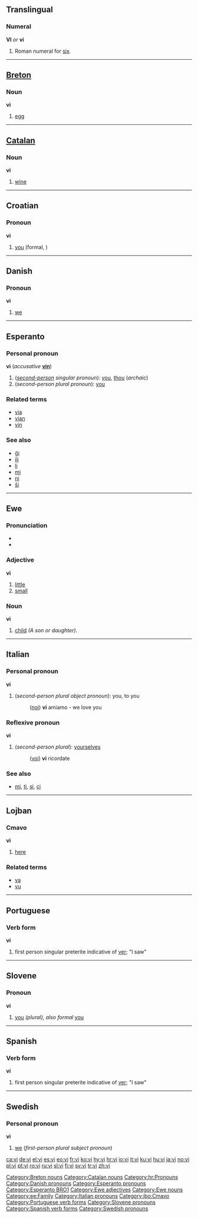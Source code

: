 {{see|Vi|VI}}
==Translingual==

===Numeral===
'''VI''' ''or'' '''vi'''

# Roman numeral for [[six]].

----

==[[Breton]]==

===Noun===
'''vi'''

# [[egg]]

[[Category:Breton nouns]]

----

==[[Catalan]]==

===Noun===
'''vi'''

# [[wine]]

[[Category:Catalan nouns]]

----

==Croatian==

===Pronoun===
'''vi'''

# [[you]] (formal, {{p}})

[[Category:hr:Pronouns]]

----

==Danish==

===Pronoun===
'''vi'''

# [[we]]

[[Category:Danish pronouns]]

----

==Esperanto==

===Personal pronoun===
'''vi''' (''accusative'' '''[[vin]]''')

# (''[[second-person]] singular pronoun''): [[you]], [[thou]] (''archaic'')
# (''second-person plural pronoun''): [[you]]

===Related terms===
*[[via#Esperanto|via]]
*[[vian]]
*[[vin#Esperanto|vin]]

===See also===
*[[ĝi]]
*[[ili]]
*[[li]]
*[[mi]]
*[[ni]]
*[[ŝi]]

[[Category:Esperanto pronouns]]
[[Category:Esperanto BRO1]]

----

==Ewe==

===Pronunciation===
*{{IPA|/viː/}}
*{{SAMPA|/vi:/}}

===Adjective===
'''vi'''

# [[little]]
# [[small]]

===Noun===
'''vi'''  

# [[child]] ''(A son or daughter)''.

[[Category:Ewe adjectives]]
[[Category:Ewe nouns]]
[[Category:ee:Family]]

----

==Italian==

===Personal pronoun===
'''vi'''

# (''second-person plural object pronoun''): you, to you
#:([[noi]]) '''vi''' amiamo - we love you

===Reflexive pronoun===
'''vi'''

# (''second-person plural''): [[yourselves]]
#:([[voi]]) '''vi''' ricordate

===See also===
*[[mi]], [[ti]], [[si]], [[ci]]

[[Category:Italian pronouns]]

----

==Lojban==

===Cmavo===
'''vi'''

# [[here]]

===Related terms===
*[[va]]
*[[vu]]

[[Category:jbo:Cmavo]]

----

==Portuguese==

===Verb form===
'''vi'''

# first person singular preterite indicative of [[ver]]; "I saw"

[[Category:Portuguese verb forms]]

----

==Slovene==

===Pronoun===
'''vi'''

# [[you]] ''(plural), also formal'' [[you]]

[[Category:Slovene pronouns]]

----

==Spanish==

===Verb form===
'''vi'''

# first person singular preterite indicative of [[ver]]; "I saw"

[[Category:Spanish verb forms]]

----

==Swedish==

===Personal pronoun===
{{rfc-header|Personal pronoun}}
'''vi'''

# [[we]] (''first-person plural subject pronoun'')

[[Category:Swedish pronouns]]

[[ca:vi]]
[[de:vi]]
[[el:vi]]
[[es:vi]]
[[eo:vi]]
[[fr:vi]]
[[ko:vi]]
[[hy:vi]]
[[hr:vi]]
[[io:vi]]
[[it:vi]]
[[ku:vi]]
[[hu:vi]]
[[ja:vi]]
[[no:vi]]
[[pl:vi]]
[[pt:vi]]
[[ro:vi]]
[[ru:vi]]
[[sl:vi]]
[[fi:vi]]
[[sv:vi]]
[[tr:vi]]
[[zh:vi]]